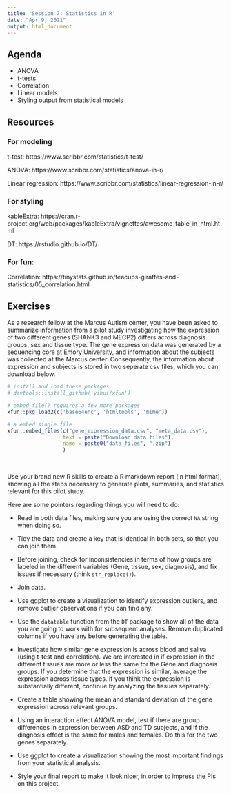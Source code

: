 ```yaml
---
title: 'Session 7: Statistics in R'
date: "Apr 9, 2021"
output: html_document
---
```



## Agenda

* ANOVA
* t-tests
* Correlation
* Linear models
* Styling output from statistical models


<!-- ## Script -->

<!-- The R markdown file for session 7 is available below. These include the R Markdown file and an additional CSV file that was used for a demonstration plot.  -->



<!-- ```{r, include = TRUE, echo = FALSE} -->

<!-- # install and load these packages -->
<!-- # devtools::install_github('yihui/xfun') -->

<!-- # embed_file() requires a few more packages -->
<!-- xfun::pkg_load2(c('base64enc', 'htmltools', 'mime')) -->
<!-- ``` -->

<!-- ```{r include = TRUE, echo = FALSE} -->
<!-- # a embed single file -->
<!-- xfun::embed_files(c("scripts/Stats_Report.Rmd", "scripts/auto_corr_data.csv"),  -->
<!--                   text = paste("Download Session 7 files"),  -->
<!--                   name = paste0("07_session", ".zip") -->
<!--                   ) -->
<!-- ``` -->


## Resources

### For modeling

t-test: https://www.scribbr.com/statistics/t-test/

ANOVA: https://www.scribbr.com/statistics/anova-in-r/

Linear regression: https://www.scribbr.com/statistics/linear-regression-in-r/

### For styling

kableExtra: https://cran.r-project.org/web/packages/kableExtra/vignettes/awesome_table_in_html.html

DT: https://rstudio.github.io/DT/

### For fun: 

Correlation: https://tinystats.github.io/teacups-giraffes-and-statistics/05_correlation.html

## Exercises
As a research fellow at the Marcus Autism center, you have been asked to summarize information from a pilot study investigating how the expression of two different genes (SHANK3 and MECP2) differs across diagnosis groups, sex and tissue type. The gene expression data was generated by a sequencing core at Emory University, and information about the subjects was collected at the Marcus center. Consequently, the information about expression and subjects is stored in two seperate csv files, which you can download below.

```r

# install and load these packages
# devtools::install_github('yihui/xfun')

# embed_file() requires a few more packages
xfun::pkg_load2(c('base64enc', 'htmltools', 'mime'))
```

```r
# a embed single file
xfun::embed_files(c("gene_expression_data.csv", "meta_data.csv"),
                  text = paste("Download data files"),
                  name = paste0("data_files", ".zip")
                  )
```
<br>

Use your brand new R skills to create a R markdown report (in html format), showing all the steps necessary to generate plots, summaries, and statistics relevant for this pilot study. 

Here are some pointers regarding things you will need to do:

* Read in both data files, making sure you are using the correct `NA` string when doing so. 

* Tidy the data and create a key that is identical in both sets, so that you can join them. 

* Before joining, check for inconsistencies in terms of how groups are labeled in the different variables (Gene, tissue, sex, diagnosis), and fix issues if necessary (think `str_replace()`). 

* Join data.

* Use ggplot to create a visualization to identify expression outliers, and remove outlier observations if you can find any. 

* Use the `datatable` function from the `DT` package to show all of the data you are going to work with for subsequent analyses. Remove duplicated columns if you have any before generating the table.

* Investigate how similar gene expression is across blood and saliva (using t-test and correlation). We are interested in if expression in the different tissues are more or less the same for the Gene and diagnosis groups. If you determine that the expression is similar, average the expression across tissue types. If you think the expression is substantially different, continue by analyzing the tissues separately.

* Create a table showing the mean and standard deviation of the gene expression across relevant groups. 

* Using an interaction effect ANOVA model, test if there are group differences in expression between ASD and TD subjects, and if the diagnosis effect is the same for males and females. Do this for the two genes separately.

* Use ggplot to create a visualization showing the most important findings from your statistical analysis. 

* Style your final report to make it look nicer, in order to impress the PIs on this project. 


    